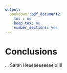 ```yaml
---
output:
  bookdown::pdf_document2:
    toc : no
    keep_tex: no
    number_sections: yes
---
```


# Conclusions

... Sarah Heeeeeeeeeeelp!!!!